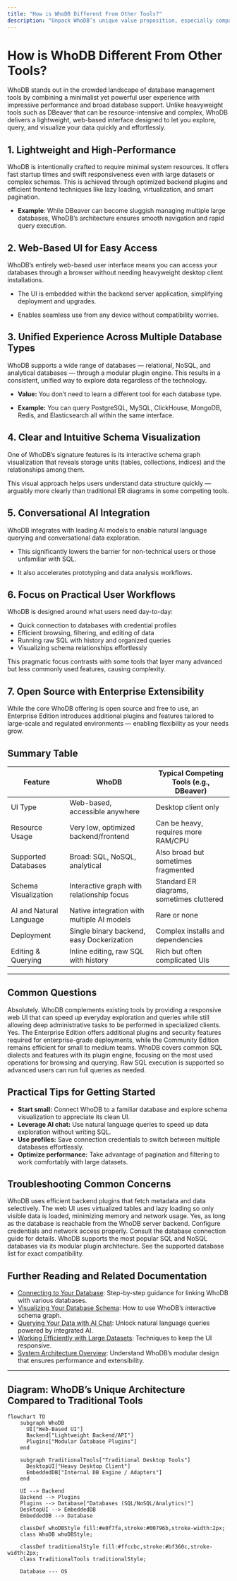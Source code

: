```yaml
---
title: "How is WhoDB Different From Other Tools?"
description: "Unpack WhoDB’s unique value proposition, especially compared to popular tools like DBeaver. Learn how WhoDB balances features with performance, prioritizing low resource usage and an accessible UI."
---
```


# How is WhoDB Different From Other Tools?

WhoDB stands out in the crowded landscape of database management tools by combining a minimalist yet powerful user experience with impressive performance and broad database support. Unlike heavyweight tools such as DBeaver that can be resource-intensive and complex, WhoDB delivers a lightweight, web-based interface designed to let you explore, query, and visualize your data quickly and effortlessly.

## 1. Lightweight and High-Performance

WhoDB is intentionally crafted to require minimal system resources. It offers fast startup times and swift responsiveness even with large datasets or complex schemas. This is achieved through optimized backend plugins and efficient frontend techniques like lazy loading, virtualization, and smart pagination.

- **Example**: While DBeaver can become sluggish managing multiple large databases, WhoDB’s architecture ensures smooth navigation and rapid query execution.

## 2. Web-Based UI for Easy Access

WhoDB’s entirely web-based user interface means you can access your databases through a browser without needing heavyweight desktop client installations.

- The UI is embedded within the backend server application, simplifying deployment and upgrades.

- Enables seamless use from any device without compatibility worries.

## 3. Unified Experience Across Multiple Database Types

WhoDB supports a wide range of databases — relational, NoSQL, and analytical databases — through a modular plugin engine. This results in a consistent, unified way to explore data regardless of the technology.

- **Value:** You don’t need to learn a different tool for each database type.

- **Example:** You can query PostgreSQL, MySQL, ClickHouse, MongoDB, Redis, and Elasticsearch all within the same interface.

## 4. Clear and Intuitive Schema Visualization

One of WhoDB’s signature features is its interactive schema graph visualization that reveals storage units (tables, collections, indices) and the relationships among them.

This visual approach helps users understand data structure quickly — arguably more clearly than traditional ER diagrams in some competing tools.

## 5. Conversational AI Integration

WhoDB integrates with leading AI models to enable natural language querying and conversational data exploration.

- This significantly lowers the barrier for non-technical users or those unfamiliar with SQL.

- It also accelerates prototyping and data analysis workflows.

## 6. Focus on Practical User Workflows

WhoDB is designed around what users need day-to-day:

- Quick connection to databases with credential profiles
- Efficient browsing, filtering, and editing of data
- Running raw SQL with history and organized queries
- Visualizing schema relationships effortlessly

This pragmatic focus contrasts with some tools that layer many advanced but less commonly used features, causing complexity.

## 7. Open Source with Enterprise Extensibility

While the core WhoDB offering is open source and free to use, an Enterprise Edition introduces additional plugins and features tailored to large-scale and regulated environments — enabling flexibility as your needs grow.

## Summary Table

| Feature                   | WhoDB                                       | Typical Competing Tools (e.g., DBeaver)       |
|---------------------------|---------------------------------------------|------------------------------------------------|
| UI Type                   | Web-based, accessible anywhere              | Desktop client only                            |
| Resource Usage            | Very low, optimized backend/frontend        | Can be heavy, requires more RAM/CPU           |
| Supported Databases       | Broad: SQL, NoSQL, analytical               | Also broad but sometimes fragmented            |
| Schema Visualization      | Interactive graph with relationship focus  | Standard ER diagrams, sometimes cluttered     |
| AI and Natural Language   | Native integration with multiple AI models | Rare or none                                  |
| Deployment                | Single binary backend, easy Dockerization   | Complex installs and dependencies              |
| Editing & Querying        | Inline editing, raw SQL with history        | Rich but often complicated UIs                  |

---

## Common Questions

<AccordionGroup title="WhoDB vs. Traditional Tools">
<Accordion title="Can I use WhoDB alongside tools like DBeaver or pgAdmin?">
Absolutely. WhoDB complements existing tools by providing a responsive web UI that can speed up everyday exploration and queries while still allowing deep administrative tasks to be performed in specialized clients.
</Accordion>
<Accordion title="Is WhoDB suitable for enterprise environments?">
Yes. The Enterprise Edition offers additional plugins and security features required for enterprise-grade deployments, while the Community Edition remains efficient for small to medium teams.
</Accordion>
<Accordion title="Does WhoDB support all SQL syntax and functions like big tools?">
WhoDB covers common SQL dialects and features with its plugin engine, focusing on the most used operations for browsing and querying. Raw SQL execution is supported so advanced users can run full queries as needed.
</Accordion>
</AccordionGroup>

## Practical Tips for Getting Started

- **Start small:** Connect WhoDB to a familiar database and explore schema visualization to appreciate its clean UI.
- **Leverage AI chat:** Use natural language queries to speed up data exploration without writing SQL.
- **Use profiles:** Save connection credentials to switch between multiple databases effortlessly.
- **Optimize performance:** Take advantage of pagination and filtering to work comfortably with large datasets.

## Troubleshooting Common Concerns

<AccordionGroup title="Performance and Compatibility">
<Accordion title="Why is WhoDB faster than other tools?">
WhoDB uses efficient backend plugins that fetch metadata and data selectively. The web UI uses virtualized tables and lazy loading so only visible data is loaded, minimizing memory and network usage.
</Accordion>
<Accordion title="Can WhoDB connect to my database if it’s behind a firewall?">
Yes, as long as the database is reachable from the WhoDB server backend. Configure credentials and network access properly. Consult the database connection guide for details.
</Accordion>
<Accordion title="Are there any databases WhoDB doesn’t support?">
WhoDB supports the most popular SQL and NoSQL databases via its modular plugin architecture. See the supported database list for exact compatibility.
</Accordion>
</AccordionGroup>

## Further Reading and Related Documentation

- [Connecting to Your Database](/guides/essential-workflows/connecting-to-your-database): Step-by-step guidance for linking WhoDB with various databases.
- [Visualizing Your Database Schema](/guides/essential-workflows/visualizing-your-database-schema): How to use WhoDB’s interactive schema graph.
- [Querying Your Data with AI Chat](/guides/ai-and-natural-language/conversational-queries-and-ai-models): Unlock natural language queries powered by integrated AI.
- [Working Efficiently with Large Datasets](/guides/best-practices-and-optimization/working-efficiently-with-large-datasets): Techniques to keep the UI responsive.
- [System Architecture Overview](/overview/architecture-concepts-group/system-architecture-overview): Understand WhoDB’s modular design that ensures performance and extensibility.

---

## Diagram: WhoDB’s Unique Architecture Compared to Traditional Tools

```mermaid
flowchart TD
    subgraph WhoDB
      UI["Web-Based UI"]
      Backend["Lightweight Backend/API"]
      Plugins["Modular Database Plugins"]
    end

    subgraph TraditionalTools["Traditional Desktop Tools"]
      DesktopUI["Heavy Desktop Client"]
      EmbeddedDB["Internal DB Engine / Adapters"]
    end

    UI --> Backend
    Backend --> Plugins
    Plugins --> Database["Databases (SQL/NoSQL/Analytics)"]
    DesktopUI --> EmbeddedDB
    EmbeddedDB --> Database

    classDef whoDBStyle fill:#e0f7fa,stroke:#00796b,stroke-width:2px;
    class WhoDB whoDBStyle;

    classDef traditionalStyle fill:#ffccbc,stroke:#bf360c,stroke-width:2px;
    class TraditionalTools traditionalStyle;

    Database --- OS

```